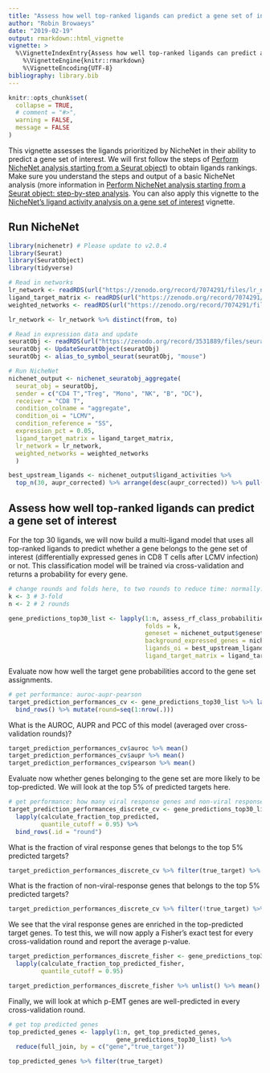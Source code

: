 ```yaml
---
title: "Assess how well top-ranked ligands can predict a gene set of interest"
author: "Robin Browaeys"
date: "2019-02-19"
output: rmarkdown::html_vignette
vignette: >
  %\VignetteIndexEntry{Assess how well top-ranked ligands can predict a gene set of interest}
    %\VignetteEngine{knitr::rmarkdown}
    %\VignetteEncoding{UTF-8}
bibliography: library.bib
---
```


<!-- github markdown built using
rmarkdown::render("vignettes/target_prediction_evaluation_geneset.Rmd", output_format = "github_document")
-->

```r
knitr::opts_chunk$set(
  collapse = TRUE,
  # comment = "#>",
  warning = FALSE,
  message = FALSE
)
```

This vignette assesses the ligands prioritized by NicheNet in their ability to predict a gene set of interest. We will first follow the steps of [Perform NicheNet analysis starting from a Seurat object](seurat_wrapper.md)) to obtain ligands rankings. Make sure you understand the steps and output of a basic NicheNet analysis (more information in [Perform NicheNet analysis starting from a Seurat object: step-by-step analysis](seurat_steps.md). You can also apply this vignette to the [NicheNet’s ligand activity analysis on a gene set of interest](ligand_activity_geneset.md) vignette.

## Run NicheNet

```r
library(nichenetr) # Please update to v2.0.4
library(Seurat)
library(SeuratObject)
library(tidyverse)
```


```r
# Read in networks
lr_network <- readRDS(url("https://zenodo.org/record/7074291/files/lr_network_mouse_21122021.rds"))
ligand_target_matrix <- readRDS(url("https://zenodo.org/record/7074291/files/ligand_target_matrix_nsga2r_final_mouse.rds"))
weighted_networks <- readRDS(url("https://zenodo.org/record/7074291/files/weighted_networks_nsga2r_final_mouse.rds"))

lr_network <- lr_network %>% distinct(from, to)

# Read in expression data and update
seuratObj <- readRDS(url("https://zenodo.org/record/3531889/files/seuratObj.rds"))
seuratObj <- UpdateSeuratObject(seuratObj)
seuratObj <- alias_to_symbol_seurat(seuratObj, "mouse")

# Run NicheNet
nichenet_output <- nichenet_seuratobj_aggregate(
  seurat_obj = seuratObj, 
  sender = c("CD4 T","Treg", "Mono", "NK", "B", "DC"), 
  receiver = "CD8 T", 
  condition_colname = "aggregate",
  condition_oi = "LCMV",
  condition_reference = "SS",
  expression_pct = 0.05,
  ligand_target_matrix = ligand_target_matrix,
  lr_network = lr_network,
  weighted_networks = weighted_networks
  )

best_upstream_ligands <- nichenet_output$ligand_activities %>%
  top_n(30, aupr_corrected) %>% arrange(desc(aupr_corrected)) %>% pull(test_ligand)
```

## Assess how well top-ranked ligands can predict a gene set of interest

For the top 30 ligands, we will now build a multi-ligand model that uses all top-ranked ligands to predict whether a gene belongs to the gene set of interest (differentially expressed genes in CD8 T cells after LCMV infection) or not. This classification model will be trained via cross-validation and returns a probability for every gene. 

```r
# change rounds and folds here, to two rounds to reduce time: normally: do multiple rounds
k <- 3 # 3-fold
n <- 2 # 2 rounds

gene_predictions_top30_list <- lapply(1:n, assess_rf_class_probabilities,
                                      folds = k,
                                      geneset = nichenet_output$geneset_oi,
                                      background_expressed_genes = nichenet_output$background_expressed_genes,
                                      ligands_oi = best_upstream_ligands,
                                      ligand_target_matrix = ligand_target_matrix)
```

Evaluate now how well the target gene probabilities accord to the gene set assignments.

```r
# get performance: auroc-aupr-pearson
target_prediction_performances_cv <- gene_predictions_top30_list %>% lapply(classification_evaluation_continuous_pred_wrapper) %>%
  bind_rows() %>% mutate(round=seq(1:nrow(.)))
```

What is the AUROC, AUPR and PCC of this model (averaged over cross-validation rounds)?

```r
target_prediction_performances_cv$auroc %>% mean()
target_prediction_performances_cv$aupr %>% mean()
target_prediction_performances_cv$pearson %>% mean()
```

Evaluate now whether genes belonging to the gene set are more likely to be top-predicted. We will look at the top 5% of predicted targets here.

```r
# get performance: how many viral response genes and non-viral response-genes among top 5% predicted targets
target_prediction_performances_discrete_cv <- gene_predictions_top30_list %>%
  lapply(calculate_fraction_top_predicted,
         quantile_cutoff = 0.95) %>%
  bind_rows(.id = "round") 
```

What is the fraction of viral response genes that belongs to the top 5% predicted targets?
```r
target_prediction_performances_discrete_cv %>% filter(true_target) %>% .$fraction_positive_predicted %>% mean()
```

What is the fraction of non-viral-response genes that belongs to the top 5% predicted targets?
```r
target_prediction_performances_discrete_cv %>% filter(!true_target) %>% .$fraction_positive_predicted %>% mean()
```

We see that the viral response genes are enriched in the top-predicted target genes. To test this, we will now apply a Fisher's exact test for every cross-validation round and report the average p-value.

```r
target_prediction_performances_discrete_fisher <- gene_predictions_top30_list %>%
  lapply(calculate_fraction_top_predicted_fisher,
         quantile_cutoff = 0.95)

target_prediction_performances_discrete_fisher %>% unlist() %>% mean()
```

Finally, we will look at which p-EMT genes are well-predicted in every cross-validation round.

```r
# get top predicted genes
top_predicted_genes <- lapply(1:n, get_top_predicted_genes,
                              gene_predictions_top30_list) %>%
  reduce(full_join, by = c("gene","true_target"))

top_predicted_genes %>% filter(true_target)
```

